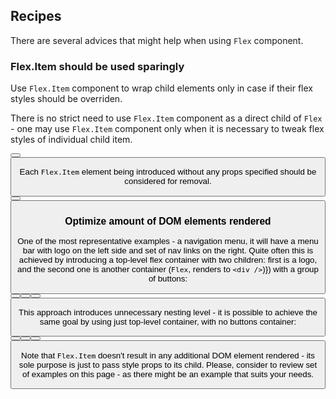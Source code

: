 
## Recipes

There are several advices that might help when using `Flex` component.

### Flex.Item should be used sparingly

<Alert warning>
  <p>
    Use <code>Flex.Item</code> component to wrap child elements only in case if their flex styles should be overriden.
  </p>
</Alert>

There is no strict need to use `Flex.Item` component as a direct child of `Flex` - one may use `Flex.Item` component only when it is necessary to tweak flex styles of individual child item.

<ExampleSnippet>
  <Flex gap="gap.small">
    <Button content="Accept" />
    <Button content="Deny" />
  </Flex>
</ExampleSnippet>

Each `Flex.Item` element being introduced without any props specified should be considered for removal.

<ExampleSnippet>
  <Flex gap="gap.small">
    <Button content="Accept" />
    <Flex.Item>
      <Button content="Deny" />
    </Flex.Item>
  </Flex>
</ExampleSnippet>

### Optimize amount of DOM elements rendered

One of the most representative examples - a navigation menu, it will have a menu bar with logo on the left side and set of nav links on the right. Quite often this is achieved by introducing a top-level flex container with two children: first is a logo, and the second one is another container (`Flex`, renders to `<div />`)}) with a group of buttons:

<ExampleSnippet>
  <Flex space="between">
    <Button content="Logo" icon="skype-logo" />
    <Flex gap="gap.small">
      <Button content="Page 1" />
      <Button content="Page 2" />
      <Button content="Page 3" />
    </Flex>
  </Flex>
</ExampleSnippet>

This approach introduces unnecessary nesting level - it is possible to achieve the same goal by using just top-level container, with no buttons container:

<ExampleSnippet>
  <Flex gap="gap.small">
    <Button content="Logo" icon="skype-logo" />
    <Flex.Item push>
      <Button content="Page 1" />
    </Flex.Item>
    <Button content="Page 2" />
    <Button content="Page 3" />
  </Flex>
</ExampleSnippet>

Note that `Flex.Item` doesn't result in any additional DOM element rendered - its sole purpose is just to pass style props to its child. Please, consider to review set of examples on this page - as there might be an example that suits your needs.
